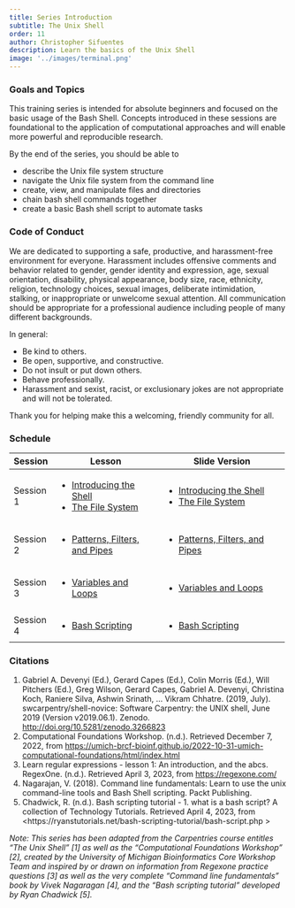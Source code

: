 ```yaml
---
title: Series Introduction
subtitle: The Unix Shell
order: 11
author: Christopher Sifuentes
description: Learn the basics of the Unix Shell
image: '../images/terminal.png'
---
```


### Goals and Topics

This training series is intended for absolute beginners and focused on the basic usage of the Bash Shell. Concepts introduced in these sessions are foundational to the application of computational approaches and will enable more powerful and reproducible research.

By the end of the series, you should be able to

- describe the Unix file system structure
- navigate the Unix file system from the command line
- create, view, and manipulate files and directories
- chain bash shell commands together
- create a basic Bash shell script to automate tasks

### Code of Conduct

We are dedicated to supporting a safe, productive, and harassment-free environment for everyone. Harassment includes offensive comments and behavior related to gender, gender identity and expression, age, sexual orientation, disability, physical appearance, body size, race, ethnicity, religion, technology choices, sexual images, deliberate intimidation, stalking, or inappropriate or unwelcome sexual attention. All communication should be appropriate for a professional audience including people of many different backgrounds.

In general: 

- Be kind to others.
- Be open, supportive, and constructive.
- Do not insult or put down others.
- Behave professionally.
- Harassment and sexist, racist, or exclusionary jokes are not appropriate and will not be tolerated.

Thank you for helping make this a welcoming, friendly community for all.

### Schedule

+-------------+--------------------------------------------------------------------+----------------------------------------------------------------------------------+
| Session     | Lesson                                                             | Slide Version                                                                    |
+=============+====================================================================+==================================================================================+
| Session 1   | - [Introducing the Shell](./introducing-the-shell.qmd)             | - [Introducing the Shell](./slides/introducing-the-shell-slides.qmd)             |
|             | - [The File System](./the-file-system.qmd)                         | - [The File System](./slides/the-file-system-slides.qmd)                         |
+-------------+--------------------------------------------------------------------+----------------------------------------------------------------------------------+
| Session 2   | - [Patterns, Filters, and Pipes](./patterns-filters-and-pipes.qmd) | - [Patterns, Filters, and Pipes](./slides/patterns-filters-and-pipes-slides.qmd) |
+-------------+--------------------------------------------------------------------+----------------------------------------------------------------------------------+
| Session 3   | - [Variables and Loops](./variables-and-loops.qmd)                 | - [Variables and Loops](./slides/variables-and-loop-slides.qmd)                  |
+-------------+--------------------------------------------------------------------+----------------------------------------------------------------------------------+
| Session 4   | - [Bash Scripting](./bash-scripting.qmd)                           | - [Bash Scripting](./slides/bash-scripting-slides.qmd)                           |
+-------------+--------------------------------------------------------------------+----------------------------------------------------------------------------------+

### Citations

1. Gabriel A. Devenyi (Ed.), Gerard Capes (Ed.), Colin Morris (Ed.), Will Pitchers (Ed.), Greg Wilson, Gerard Capes, Gabriel A. Devenyi, Christina Koch, Raniere Silva, Ashwin Srinath, … Vikram Chhatre. (2019, July). swcarpentry/shell-novice: Software Carpentry: the UNIX shell, June 2019 (Version v2019.06.1). Zenodo. <http://doi.org/10.5281/zenodo.3266823>
2. Computational Foundations Workshop. (n.d.). Retrieved December 7, 2022, from <https://umich-brcf-bioinf.github.io/2022-10-31-umich-computational-foundations/html/index.html>
3. Learn regular expressions - lesson 1: An introduction, and the abcs. RegexOne. (n.d.). Retrieved April 3, 2023, from <https://regexone.com/>
4. Nagarajan, V. (2018). Command line fundamentals: Learn to use the unix command-line tools and Bash Shell scripting. Packt Publishing. 
5. Chadwick, R. (n.d.). Bash scripting tutorial - 1. what is a bash script? A collection of Technology Tutorials. Retrieved April 4, 2023, from <https://ryanstutorials.net/bash-scripting-tutorial/bash-script.php >


_Note: This series has been adapted from the Carpentries course entitles "The Unix Shell" [1] as well as the "Computational Foundations Workshop" [2], created by the University of Michigan Bioinformatics Core Workshop Team and inspired by or drawn on information from Regexone practice questions [3] as well as the very complete "Command line fundamentals" book by Vivek Nagaragan [4], and the "Bash scripting tutorial" developed by Ryan Chadwick [5]._